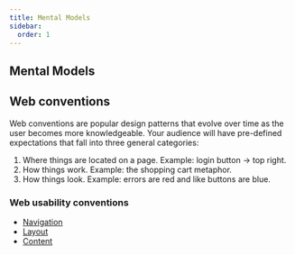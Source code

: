 ```yaml
---
title: Mental Models
sidebar:
  order: 1
---
```



## Mental Models
<YouTube id="9gM8K4ooavY" />

## Web conventions
Web conventions are popular design patterns that evolve over time as the user becomes more knowledgeable. Your audience will have pre-defined expectations that fall into three general categories:
1. Where things are located on a page. Example: login button -> top right.
2. How things work. Example: the shopping cart metaphor.
3. How things look. Example: errors are red and like buttons are blue. 

### Web usability conventions 
- [Navigation](navigation)
- [Layout](layout)
- [Content](content)